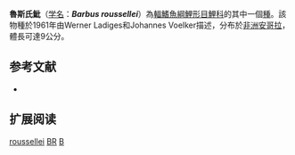 {{Speciesbox 
| taxon = Barbus roussellei
| status = DD
| status_system = IUCN3.1
| authority = [[Ladiges|Ladiges]] & [[Voelker|Voelker]], 1961
| synonyms =  
}}

'''魯斯氏魮'''（[[学名|学名]]：'''''Barbus roussellei'''''）為[[輻鰭魚綱|輻鰭魚綱]][[鯉形目|鯉形目]][[鯉科|鯉科]]的其中一個[[種|種]]。該物種於1961年由Werner Ladiges和Johannes Voelker描述，分布於[[非洲|非洲]][[安哥拉|安哥拉]]，體長可達9公分。

== 参考文献 ==
*{{FishBase_species|genus=Barbus|species=roussellei|year=2011|month=12}}

== 扩展阅读 ==
{{refbegin}}
{{wikispecies-inline|Barbus roussellei|魯斯氏魮}}
{{refend}}
{{Taxonbar|from=Q2521002}}

[[Category:魮屬|roussellei]]
[[Category:IUCN红色名录数据缺乏物种|BR]]
[[Category:1961年描述的鱼类|B]]

{{魚類小作品}}